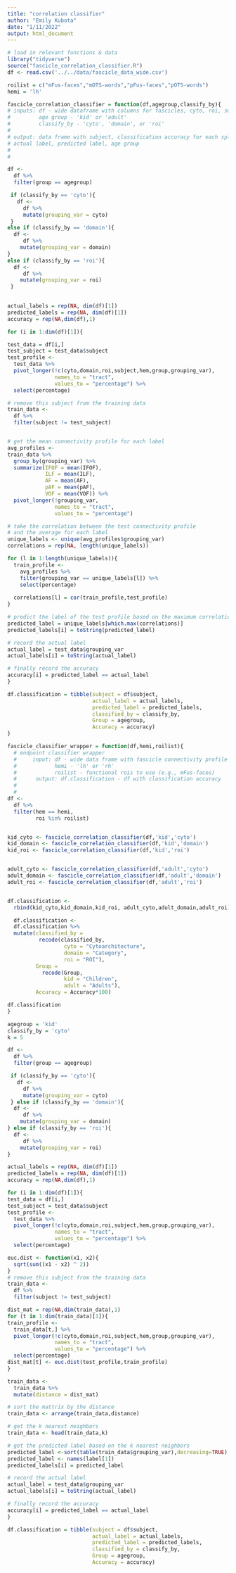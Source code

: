 ```yaml
---
title: "correlation classifier"
author: "Emily Kubota"
date: "1/11/2022"
output: html_document
---
```


```r
# load in relevant functions & data 
library("tidyverse")
source("fascicle_correlation_classifier.R")
df <- read.csv('../../data/fascicle_data_wide.csv')
```


```r
roilist = c("mFus-faces","mOTS-words","pFus-faces","pOTS-words")
hemi = 'lh'
```

```r
fascicle_correlation_classifier = function(df,agegroup,classify_by){
# inputs: df - wide dataframe with columns for fascicles, cyto, roi, subject, ect.
#         age group - 'kid' or 'adult'
#         classify_by - 'cyto', 'domain', or 'roi'
# 
# output: data frame with subject, classification accuracy for each split, 
# actual label, predicted label, age group
# 
# 

df <- 
  df %>% 
  filter(group == agegroup) 

 if (classify_by == 'cyto'){
   df <- 
     df %>% 
     mutate(grouping_var = cyto)
 } 
else if (classify_by == 'domain'){
  df <- 
     df %>% 
    mutate(grouping_var = domain)
} 
else if (classify_by == 'roi'){
  df <- 
     df %>% 
    mutate(grouping_var = roi)
 }

  
actual_labels = rep(NA, dim(df)[1])
predicted_labels = rep(NA, dim(df)[1])
accuracy = rep(NA,dim(df),1)

for (i in 1:dim(df)[1]){

test_data = df[i,]
test_subject = test_data$subject
test_profile <- 
  test_data %>% 
  pivot_longer(!c(cyto,domain,roi,subject,hem,group,grouping_var),
               names_to = "tract", 
               values_to = "percentage") %>% 
  select(percentage)

# remove this subject from the training data 
train_data <-
  df %>% 
  filter(subject != test_subject) 


# get the mean connectivity profile for each label
avg_profiles <- 
train_data %>% 
  group_by(grouping_var) %>% 
  summarize(IFOF = mean(IFOF),
            ILF = mean(ILF),
            AF = mean(AF),
            pAF = mean(pAF),
            VOF = mean(VOF)) %>% 
  pivot_longer(!grouping_var, 
               names_to = "tract", 
               values_to = "percentage") 

# take the correlation between the test connectivity profile 
# and the average for each label
unique_labels <- unique(avg_profiles$grouping_var)
correlations = rep(NA, length(unique_labels))

for (l in 1:length(unique_labels)){
  train_profile <-
    avg_profiles %>% 
    filter(grouping_var == unique_labels[l]) %>% 
    select(percentage)
  
  correlations[l] = cor(train_profile,test_profile)
}

# predict the label of the test profile based on the maximum correlation  
predicted_label = unique_labels[which.max(correlations)]
predicted_labels[i] = toString(predicted_label)

# record the actual label 
actual_label = test_data$grouping_var
actual_labels[i] = toString(actual_label)

# finally record the accuracy 
accuracy[i] = predicted_label == actual_label
}

df.classification = tibble(subject = df$subject, 
                           actual_label = actual_labels, 
                           predicted_label = predicted_labels,
                           classified_by = classify_by,
                           Group = agegroup,
                           Accuracy = accuracy)
}

fascicle_classifier_wrapper = function(df,hemi,roilist){
  # endpoint classifier wrapper
  #     input: df - wide data frame with fascicle connectivity profile
  #            hemi - 'lh' or 'rh'
  #            roilist - functional rois to use (e.g., mFus-faces)
  #      output: df.classification - df with classification accuracy
  #
  #
df <-
  df %>%
  filter(hem == hemi,
         roi %in% roilist)


kid_cyto <- fascicle_correlation_classifier(df,'kid','cyto')
kid_domain <- fascicle_correlation_classifier(df,'kid','domain')
kid_roi <- fascicle_correlation_classifier(df,'kid','roi')


adult_cyto <- fascicle_correlation_classifier(df,'adult','cyto')
adult_domain <- fascicle_correlation_classifier(df,'adult','domain')
adult_roi <- fascicle_correlation_classifier(df,'adult','roi')


df.classification <-
  rbind(kid_cyto,kid_domain,kid_roi, adult_cyto,adult_domain,adult_roi)

  df.classification <-
  df.classification %>%
  mutate(classified_by =
          recode(classified_by,
                  cyto = "Cytoarchitecture",
                  domain = "Category",
                  roi = "ROI"),
         Group =
           recode(Group,
                  kid = "Children",
                  adult = "Adults"),
         Accuracy = Accuracy*100)

df.classification
}
```

```r
agegroup = 'kid'
classify_by = 'cyto'
k = 5

df <- 
  df %>% 
  filter(group == agegroup) 

 if (classify_by == 'cyto'){
   df <- 
     df %>% 
     mutate(grouping_var = cyto)
 } else if (classify_by == 'domain'){
  df <- 
     df %>% 
    mutate(grouping_var = domain)
} else if (classify_by == 'roi'){
  df <- 
     df %>% 
    mutate(grouping_var = roi)
}

actual_labels = rep(NA, dim(df)[1])
predicted_labels = rep(NA, dim(df)[1])
accuracy = rep(NA,dim(df),1)

for (i in 1:dim(df)[1]){
test_data = df[i,]
test_subject = test_data$subject
test_profile <- 
  test_data %>% 
  pivot_longer(!c(cyto,domain,roi,subject,hem,group,grouping_var),
               names_to = "tract", 
               values_to = "percentage") %>% 
  select(percentage)

euc.dist <- function(x1, x2){
  sqrt(sum((x1 - x2) ^ 2))
}
# remove this subject from the training data 
train_data <-
  df %>% 
  filter(subject != test_subject) 

dist_mat = rep(NA,dim(train_data),1)
for (t in 1:dim(train_data)[1]){ 
train_profile <- 
  train_data[t,] %>% 
  pivot_longer(!c(cyto,domain,roi,subject,hem,group,grouping_var),
               names_to = "tract", 
               values_to = "percentage") %>% 
  select(percentage)
dist_mat[t] <- euc.dist(test_profile,train_profile)
}

train_data <- 
  train_data %>% 
  mutate(distance = dist_mat)

# sort the mattrix by the distance 
train_data <- arrange(train_data,distance)

# get the k nearest neighbors 
train_data <- head(train_data,k)

# get the predicted label based on the k nearest neighbors
predicted_label <-sort(table(train_data$grouping_var),decreasing=TRUE)
predicted_label <- names(label[1])
predicted_labels[i] = predicted_label

# record the actual label 
actual_label = test_data$grouping_var
actual_labels[i] = toString(actual_label)

# finally record the accuracy 
accuracy[i] = predicted_label == actual_label
}

df.classification = tibble(subject = df$subject, 
                           actual_label = actual_labels, 
                           predicted_label = predicted_labels,
                           classified_by = classify_by,
                           Group = agegroup,
                           Accuracy = accuracy)

```


